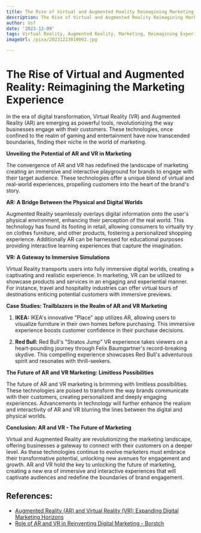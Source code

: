 ```yaml
---
title: The Rise of Virtual and Augmented Reality Reimagining Marketing Experiences
description: The Rise of Virtual and Augmented Reality Reimagining Marketing Experiences
author: Usf
date: '2023-12-09'
tags: Virtual Reality, Augmented Reality, Marketing, Reimagining Experiences
imageUrl: /pixa/20231223010002.jpg

---
```

# The Rise of Virtual and Augmented Reality: Reimagining the Marketing  Experience

In the era of digital transformation, Virtual Reality (VR) and Augmented Reality (AR) are emerging as powerful  tools, revolutionizing the way businesses engage with their customers. These technologies, once confined to the realm  of gaming and entertainment have now transcended  boundaries, finding  their niche in the world  of marketing.

**Unveiling the  Potential of AR and VR in Marketing**

The convergence  of AR and VR has redefined the  landscape of marketing  creating an immersive and interactive playground for brands to engage  with their target audience. These technologies offer a unique blend of virtual and real-world  experiences, propelling  customers into the heart of the  brand's story.

**AR: A Bridge Between  the Physical and Digital Worlds**

Augmented Reality seamlessly overlays digital information onto the user's physical environment, enhancing their perception of  the real world. This technology has found its footing in retail, allowing consumers to virtually try on clothes furniture, and  other products, fostering a personalized shopping experience. Additionally AR can be harnessed for educational purposes providing interactive learning experiences that capture the imagination.

**VR: A Gateway to Immersive Simulations**

Virtual  Reality transports users into fully immersive digital worlds, creating  a captivating  and realistic experience. In  marketing, VR can be utilized to showcase products and services in an engaging and experiential manner. For instance,  travel and hospitality industries can offer virtual tours of destinations enticing potential customers with  immersive previews.

**Case Studies: Trailblazers in the Realm of AR  and VR Marketing**

1. **IKEA:** IKEA's innovative "Place" app utilizes AR, allowing users to visualize furniture in their own homes before purchasing. This immersive  experience boosts customer  confidence in their  purchase decisions.

2. **Red Bull:** Red Bull's "Stratos Jump" VR experience takes viewers on  a heart-pounding journey through Felix Baumgartner's record-breaking skydive. This compelling experience showcases Red Bull's adventurous spirit  and resonates with  thrill-seekers.

**The Future of AR and VR Marketing: Limitless Possibilities**

The future of  AR  and  VR marketing is brimming with limitless possibilities. These technologies are poised to transform the way brands communicate with their customers,  creating personalized and  deeply engaging  experiences. Advancements in technology will further enhance the realism and interactivity of AR and VR blurring the lines between the digital  and physical worlds.

**Conclusion: AR and  VR - The Future  of Marketing**

Virtual and Augmented Reality are revolutionizing the marketing landscape, offering businesses a gateway to connect with their customers on a  deeper level. As these technologies continue  to evolve marketers must embrace their transformative potential, unlocking  new avenues for engagement and growth. AR and VR hold the key to unlocking the future of marketing, creating a new era  of immersive and interactive experiences that will captivate audiences and redefine the boundaries of  brand engagement.

## References:
- [Augmented Reality (AR) and Virtual Reality (VR): Expanding Digital Marketing Horizons](https://www.linkedin.com/pulse/augmented-reality-ar-virtual-vr-expanding-digital-horizons-oyejobi)
- [Role of AR and VR in Reinventing Digital Marketing - Borstch](https://borstch.com/blog/marketing/role-of-ar-and-vr-in-reinventing-digital-marketing)
